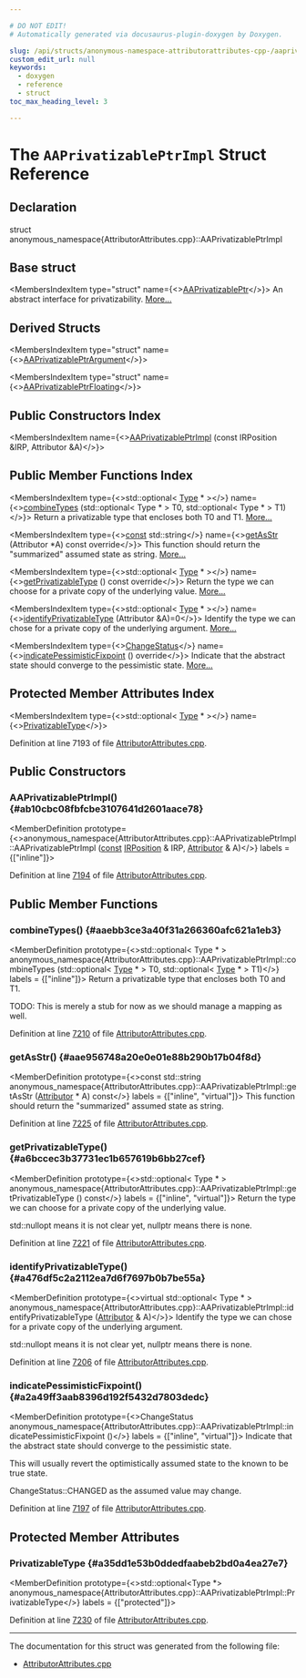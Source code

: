 ```yaml
---

# DO NOT EDIT!
# Automatically generated via docusaurus-plugin-doxygen by Doxygen.

slug: /api/structs/anonymous-namespace-attributorattributes-cpp-/aaprivatizableptrimpl
custom_edit_url: null
keywords:
  - doxygen
  - reference
  - struct
toc_max_heading_level: 3

---
```





# The `AAPrivatizablePtrImpl` Struct Reference

<DoxygenPage pluginConfig={pluginConfig}>



## Declaration

<CodeBlock>struct anonymous_namespace{AttributorAttributes.cpp}::AAPrivatizablePtrImpl</CodeBlock>

## Base struct

<MembersIndex>

<MembersIndexItem
  type="struct"
  name={<><a href="/docs/api/structs/llvm/aaprivatizableptr">AAPrivatizablePtr</a></>}>
An abstract interface for privatizability. <a href="/docs/api/structs/llvm/aaprivatizableptr/#details">More...</a>
</MembersIndexItem>

</MembersIndex>

## Derived Structs

<MembersIndex>

<MembersIndexItem
  type="struct"
  name={<><a href="/docs/api/structs/anonymous-namespace-attributorattributes-cpp-/aaprivatizableptrargument">AAPrivatizablePtrArgument</a></>}>
</MembersIndexItem>

<MembersIndexItem
  type="struct"
  name={<><a href="/docs/api/structs/anonymous-namespace-attributorattributes-cpp-/aaprivatizableptrfloating">AAPrivatizablePtrFloating</a></>}>
</MembersIndexItem>

</MembersIndex>

## Public Constructors Index

<MembersIndex>

<MembersIndexItem
  name={<><a href="#ab10cbc08fbfcbe3107641d2601aace78">AAPrivatizablePtrImpl</a> (const IRPosition &amp;IRP, Attributor &amp;A)</>}>
</MembersIndexItem>

</MembersIndex>

## Public Member Functions Index

<MembersIndex>

<MembersIndexItem
  type={<>std::optional&lt; <a href="/docs/api/classes/llvm/type">Type</a> &#42; &gt;</>}
  name={<><a href="#aaebb3ce3a40f31a266360afc621a1eb3">combineTypes</a> (std::optional&lt; Type &#42; &gt; T0, std::optional&lt; Type &#42; &gt; T1)</>}>
Return a privatizable type that encloses both T0 and T1. <a href="#aaebb3ce3a40f31a266360afc621a1eb3">More...</a>
</MembersIndexItem>

<MembersIndexItem
  type={<><a href="/docs/api/files/lib/lib/target/lib/target/aarch64/aarch64promoteconstant-cpp/#a90f8350fecae261c25be85d38b451bff">const</a> std::string</>}
  name={<><a href="#aae956748a20e0e01e88b290b17b04f8d">getAsStr</a> (Attributor &#42;A) const override</>}>
This function should return the &quot;summarized&quot; assumed state as string. <a href="#aae956748a20e0e01e88b290b17b04f8d">More...</a>
</MembersIndexItem>

<MembersIndexItem
  type={<>std::optional&lt; <a href="/docs/api/classes/llvm/type">Type</a> &#42; &gt;</>}
  name={<><a href="#a6bccec3b37731ec1b657619b6bb27cef">getPrivatizableType</a> () const override</>}>
Return the type we can choose for a private copy of the underlying value. <a href="#a6bccec3b37731ec1b657619b6bb27cef">More...</a>
</MembersIndexItem>

<MembersIndexItem
  type={<>std::optional&lt; <a href="/docs/api/classes/llvm/type">Type</a> &#42; &gt;</>}
  name={<><a href="#a476df5c2a2112ea7d6f7697b0b7be55a">identifyPrivatizableType</a> (Attributor &amp;A)=0</>}>
Identify the type we can chose for a private copy of the underlying argument. <a href="#a476df5c2a2112ea7d6f7697b0b7be55a">More...</a>
</MembersIndexItem>

<MembersIndexItem
  type={<><a href="/docs/api/namespaces/llvm/#acd850975ae5042cacb64a9d0ea4715f3">ChangeStatus</a></>}
  name={<><a href="#a2a49ff3aab8396d192f5432d7803dedc">indicatePessimisticFixpoint</a> () override</>}>
Indicate that the abstract state should converge to the pessimistic state. <a href="#a2a49ff3aab8396d192f5432d7803dedc">More...</a>
</MembersIndexItem>

</MembersIndex>

## Protected Member Attributes Index

<MembersIndex>

<MembersIndexItem
  type={<>std::optional&lt; <a href="/docs/api/classes/llvm/type">Type</a> &#42; &gt;</>}
  name={<><a href="#a35dd1e53b0ddedfaabeb2bd0a4ea27e7">PrivatizableType</a></>}>
</MembersIndexItem>

</MembersIndex>


Definition at line 7193 of file <a href="/docs/api/files/lib/lib/transforms/lib/transforms/ipo/attributorattributes-cpp">AttributorAttributes.cpp</a>.

<SectionDefinition>

## Public Constructors

### AAPrivatizablePtrImpl() {#ab10cbc08fbfcbe3107641d2601aace78}

<MemberDefinition
  prototype={<>anonymous&#95;namespace&#123;AttributorAttributes.cpp&#125;::AAPrivatizablePtrImpl::AAPrivatizablePtrImpl (<a href="/docs/api/files/lib/lib/target/lib/target/aarch64/aarch64promoteconstant-cpp/#a90f8350fecae261c25be85d38b451bff">const</a> <a href="/docs/api/structs/llvm/irposition">IRPosition</a> &amp; IRP, <a href="/docs/api/structs/llvm/attributor">Attributor</a> &amp; A)</>}
  labels = {["inline"]}>

Definition at line <a href="/docs/api/files/lib/lib/transforms/lib/transforms/ipo/attributorattributes-cpp/#l07194">7194</a> of file <a href="/docs/api/files/lib/lib/transforms/lib/transforms/ipo/attributorattributes-cpp">AttributorAttributes.cpp</a>.
</MemberDefinition>

</SectionDefinition>

<SectionDefinition>

## Public Member Functions

### combineTypes() {#aaebb3ce3a40f31a266360afc621a1eb3}

<MemberDefinition
  prototype={<>std::optional&lt; Type &#42; &gt; anonymous&#95;namespace&#123;AttributorAttributes.cpp&#125;::AAPrivatizablePtrImpl::combineTypes (std::optional&lt; <a href="/docs/api/classes/llvm/type">Type</a> &#42; &gt; T0, std::optional&lt; <a href="/docs/api/classes/llvm/type">Type</a> &#42; &gt; T1)</>}
  labels = {["inline"]}>
Return a privatizable type that encloses both T0 and T1.

TODO: This is merely a stub for now as we should manage a mapping as well.

Definition at line <a href="/docs/api/files/lib/lib/transforms/lib/transforms/ipo/attributorattributes-cpp/#l07210">7210</a> of file <a href="/docs/api/files/lib/lib/transforms/lib/transforms/ipo/attributorattributes-cpp">AttributorAttributes.cpp</a>.
</MemberDefinition>

### getAsStr() {#aae956748a20e0e01e88b290b17b04f8d}

<MemberDefinition
  prototype={<>const std::string anonymous&#95;namespace&#123;AttributorAttributes.cpp&#125;::AAPrivatizablePtrImpl::getAsStr (<a href="/docs/api/structs/llvm/attributor">Attributor</a> &#42; A) const</>}
  labels = {["inline", "virtual"]}>
This function should return the &quot;summarized&quot; assumed state as string.

Definition at line <a href="/docs/api/files/lib/lib/transforms/lib/transforms/ipo/attributorattributes-cpp/#l07225">7225</a> of file <a href="/docs/api/files/lib/lib/transforms/lib/transforms/ipo/attributorattributes-cpp">AttributorAttributes.cpp</a>.
</MemberDefinition>

### getPrivatizableType() {#a6bccec3b37731ec1b657619b6bb27cef}

<MemberDefinition
  prototype={<>std::optional&lt; Type &#42; &gt; anonymous&#95;namespace&#123;AttributorAttributes.cpp&#125;::AAPrivatizablePtrImpl::getPrivatizableType () const</>}
  labels = {["inline", "virtual"]}>
Return the type we can choose for a private copy of the underlying value.

std::nullopt means it is not clear yet, nullptr means there is none.

Definition at line <a href="/docs/api/files/lib/lib/transforms/lib/transforms/ipo/attributorattributes-cpp/#l07221">7221</a> of file <a href="/docs/api/files/lib/lib/transforms/lib/transforms/ipo/attributorattributes-cpp">AttributorAttributes.cpp</a>.
</MemberDefinition>

### identifyPrivatizableType() {#a476df5c2a2112ea7d6f7697b0b7be55a}

<MemberDefinition
  prototype={<>virtual std::optional&lt; Type &#42; &gt; anonymous&#95;namespace&#123;AttributorAttributes.cpp&#125;::AAPrivatizablePtrImpl::identifyPrivatizableType (<a href="/docs/api/structs/llvm/attributor">Attributor</a> &amp; A)</>}>
Identify the type we can chose for a private copy of the underlying argument.

std::nullopt means it is not clear yet, nullptr means there is none.

Definition at line <a href="/docs/api/files/lib/lib/transforms/lib/transforms/ipo/attributorattributes-cpp/#l07206">7206</a> of file <a href="/docs/api/files/lib/lib/transforms/lib/transforms/ipo/attributorattributes-cpp">AttributorAttributes.cpp</a>.
</MemberDefinition>

### indicatePessimisticFixpoint() {#a2a49ff3aab8396d192f5432d7803dedc}

<MemberDefinition
  prototype={<>ChangeStatus anonymous&#95;namespace&#123;AttributorAttributes.cpp&#125;::AAPrivatizablePtrImpl::indicatePessimisticFixpoint ()</>}
  labels = {["inline", "virtual"]}>
Indicate that the abstract state should converge to the pessimistic state.

This will usually revert the optimistically assumed state to the known to be true state.


<SectionUser title="Returns">
ChangeStatus::CHANGED as the assumed value may change.
</SectionUser>

Definition at line <a href="/docs/api/files/lib/lib/transforms/lib/transforms/ipo/attributorattributes-cpp/#l07197">7197</a> of file <a href="/docs/api/files/lib/lib/transforms/lib/transforms/ipo/attributorattributes-cpp">AttributorAttributes.cpp</a>.
</MemberDefinition>

</SectionDefinition>

<SectionDefinition>

## Protected Member Attributes

### PrivatizableType {#a35dd1e53b0ddedfaabeb2bd0a4ea27e7}

<MemberDefinition
  prototype={<>std::optional&lt;Type &#42;&gt; anonymous&#95;namespace&#123;AttributorAttributes.cpp&#125;::AAPrivatizablePtrImpl::PrivatizableType</>}
  labels = {["protected"]}>

Definition at line <a href="/docs/api/files/lib/lib/transforms/lib/transforms/ipo/attributorattributes-cpp/#l07230">7230</a> of file <a href="/docs/api/files/lib/lib/transforms/lib/transforms/ipo/attributorattributes-cpp">AttributorAttributes.cpp</a>.
</MemberDefinition>

</SectionDefinition>

<hr/>

The documentation for this struct was generated from the following file:

<ul>
<li><a href="/docs/api/files/lib/lib/transforms/lib/transforms/ipo/attributorattributes-cpp">AttributorAttributes.cpp</a></li>
</ul>

</DoxygenPage>
